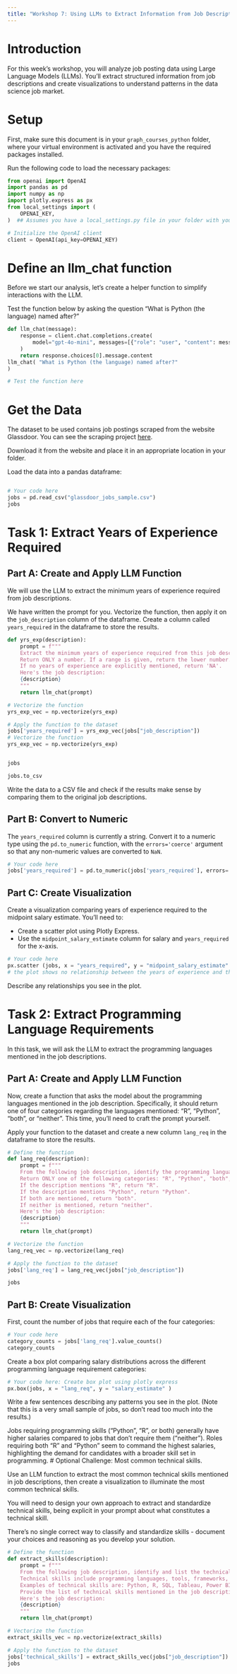 ```yaml
---
title: "Workshop 7: Using LLMs to Extract Information from Job Descriptions"
---
```


# Introduction

For this week's workshop, you will analyze job posting data using Large Language Models (LLMs). You'll extract structured information from job descriptions and create visualizations to understand patterns in the data science job market.

# Setup

First, make sure this document is in your `graph_courses_python` folder, where your virtual environment is activated and you have the required packages installed.

Run the following code to load the necessary packages:

```python
from openai import OpenAI
import pandas as pd
import numpy as np
import plotly.express as px
from local_settings import (
    OPENAI_KEY,
)  ## Assumes you have a local_settings.py file in your folder with your OpenAI key

# Initialize the OpenAI client
client = OpenAI(api_key=OPENAI_KEY)
```

# Define an llm_chat function

Before we start our analysis, let's create a helper function to simplify interactions with the LLM.

Test the function below by asking the question "What is Python (the language) named after?"

```python
def llm_chat(message):
    response = client.chat.completions.create(
        model="gpt-4o-mini", messages=[{"role": "user", "content": message}]
    )
    return response.choices[0].message.content
llm_chat( "What is Python (the language) named after?"
)

# Test the function here

```

# Get the Data

The dataset to be used contains job postings scraped from the website Glassdoor. You can see the scraping project [here](https://github.com/picklesueat/data_jobs_data).

Download it from the website and place it in an appropriate location in your folder. 

Load the data into a pandas dataframe:

```python

```

```python
# Your code here
jobs = pd.read_csv("glassdoor_jobs_sample.csv")
jobs 
```

# Task 1: Extract Years of Experience Required

## Part A: Create and Apply LLM Function

We will use the LLM to extract the minimum years of experience required from job descriptions.

We have written the prompt for you. Vectorize the function, then apply it on the `job_description` column of the dataframe. Create a column called `years_required` in the dataframe to store the results.

```python
def yrs_exp(description):
    prompt = f"""
    Extract the minimum years of experience required from this job description. 
    Return ONLY a number. If a range is given, return the lower number.
    If no years of experience are explicitly mentioned, return 'NA'.
    Here's the job description:
    {description}
    """
    return llm_chat(prompt)

# Vectorize the function
yrs_exp_vec = np.vectorize(yrs_exp)

# Apply the function to the dataset
jobs['years_required'] = yrs_exp_vec(jobs["job_description"])
# Vectorize the function
yrs_exp_vec = np.vectorize(yrs_exp)


jobs
```

```python
jobs.to_csv
```

Write the data to a CSV file and check if the results make sense by comparing them to the original job descriptions.

## Part B: Convert to Numeric

The `years_required` column is currently a string. Convert it to a numeric type using the `pd.to_numeric` function, with the `errors='coerce'` argument so that any non-numeric values are converted to `NaN`.

```python
# Your code here
jobs['years_required'] = pd.to_numeric(jobs['years_required'], errors='coerce')
```

## Part C: Create Visualization

Create a visualization comparing years of experience required to the midpoint salary estimate. You'll need to:

- Create a scatter plot using Plotly Express.
- Use the `midpoint_salary_estimate` column for salary and `years_required` for the x-axis.

```python
# Your code here
px.scatter (jobs, x = "years_required", y = "midpoint_salary_estimate" )
# the plot shows no relationship between the years of experience and the midpoint salary estimate.
```

Describe any relationships you see in the plot.

# Task 2: Extract Programming Language Requirements

In this task, we will ask the LLM to extract the programming languages mentioned in the job descriptions.

## Part A: Create and Apply LLM Function

Now, create a function that asks the model about the programming languages mentioned in the job description. Specifically, it should return one of four categories regarding the languages mentioned: "R", "Python", "both", or "neither". This time, you'll need to craft the prompt yourself.

Apply your function to the dataset and create a new column `lang_req` in the dataframe to store the results.

```python

# Define the function
def lang_req(description):
    prompt = f"""
    From the following job description, identify the programming languages mentioned.
    Return ONLY one of the following categories: "R", "Python", "both", or "neither".
    If the description mentions "R", return "R".
    If the description mentions "Python", return "Python".
    If both are mentioned, return "both".
    If neither is mentioned, return "neither".
    Here's the job description:
    {description}
    """
    return llm_chat(prompt)

# Vectorize the function
lang_req_vec = np.vectorize(lang_req)

# Apply the function to the dataset
jobs['lang_req'] = lang_req_vec(jobs["job_description"])

jobs

```

## Part B: Create Visualization

First, count the number of jobs that require each of the four categories:

```python
# Your code here
category_counts = jobs['lang_req'].value_counts()
category_counts
```

Create a box plot comparing salary distributions across the different programming language requirement categories:

```python
# Your code here: Create box plot using plotly express
px.box(jobs, x = "lang_req", y = "salary_estimate" )
```

Write a few sentences describing any patterns you see in the plot. (Note that this is a very small sample of jobs, so don't read too much into the results.)

Jobs requiring programming skills ("Python", "R", or both) generally have higher salaries compared to jobs that don't require them ("neither").
Roles requiring both "R" and "Python" seem to command the highest salaries, highlighting the demand for candidates with a broader skill set in programming.
# Optional Challenge: Most common technical skills. 

Use an LLM function to extract the most common technical skills mentioned in job descriptions, then create a visualization to illuminate the most common technical skills.

You will need to design your own approach to extract and standardize technical skills, being explicit in your prompt about what constitutes a technical skill. 

There's no single correct way to classify and standardize skills - document your choices and reasoning as you develop your solution.


```python

# Define the function
def extract_skills(description):
    prompt = f"""
    From the following job description, identify and list the technical skills mentioned.
    Technical skills include programming languages, tools, frameworks, software, and methodologies.
    Examples of technical skills are: Python, R, SQL, Tableau, Power BI, Git, AWS, Machine Learning, ETL, and similar.
    Provide the list of technical skills mentioned in the job description.
    Here's the job description:
    {description}
    """
    return llm_chat(prompt)

# Vectorize the function
extract_skills_vec = np.vectorize(extract_skills)

# Apply the function to the dataset
jobs['technical_skills'] = extract_skills_vec(jobs["job_description"])
jobs

```